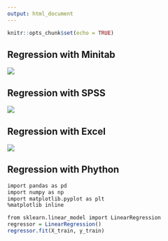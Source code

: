 ```yaml
---
output: html_document
---
```


```r
knitr::opts_chunk$set(echo = TRUE)
```

## Regression with Minitab

![](minitab.png)

## Regression with SPSS

![](spss_reg.png)

## Regression with Excel

![](excel.png)

## Regression with Phython


```r
import pandas as pd
import numpy as np
import matplotlib.pyplot as plt
%matplotlib inline

```



```r
from sklearn.linear_model import LinearRegression
regressor = LinearRegression()
regressor.fit(X_train, y_train)
```
